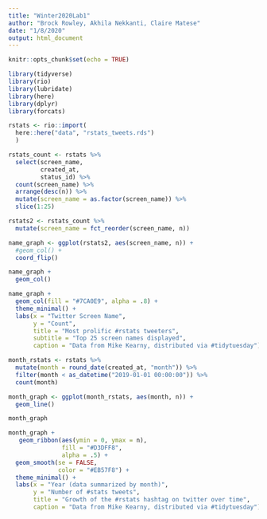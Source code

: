 ```yaml
---
title: "Winter2020Lab1"
author: "Brock Rowley, Akhila Nekkanti, Claire Matese"
date: "1/8/2020"
output: html_document
---
```


```r
knitr::opts_chunk$set(echo = TRUE)
```

```r
library(tidyverse)
library(rio)
library(lubridate)
library(here)
library(dplyr)
library(forcats)

rstats <- rio::import(
  here::here("data", "rstats_tweets.rds")
  )
```

```r
rstats_count <- rstats %>%
  select(screen_name,
         created_at,
         status_id) %>%
  count(screen_name) %>%
  arrange(desc(n)) %>%
  mutate(screen_name = as.factor(screen_name)) %>%
  slice(1:25)

rstats2 <- rstats_count %>%
  mutate(screen_name = fct_reorder(screen_name, n))

name_graph <- ggplot(rstats2, aes(screen_name, n)) +
  #geom_col() +
  coord_flip()

name_graph +
  geom_col()
```

```r
name_graph +
  geom_col(fill = "#7CA0E9", alpha = .8) +
  theme_minimal() +
  labs(x = "Twitter Screen Name",
       y = "Count",
       title = "Most prolific #rstats tweeters",
       subtitle = "Top 25 screen names displayed",
       caption = "Data from Mike Kearny, distributed via #tidytuesday")
```

```r
month_rstats <- rstats %>%
  mutate(month = round_date(created_at, "month")) %>%
  filter(month < as_datetime("2019-01-01 00:00:00")) %>%
  count(month)

month_graph <- ggplot(month_rstats, aes(month, n)) +
  geom_line()

month_graph
```

```r
month_graph +
   geom_ribbon(aes(ymin = 0, ymax = n),
               fill = "#D3DFF8",
               alpha = .5) +
  geom_smooth(se = FALSE,
              color = "#EB57F8") +
  theme_minimal() +
  labs(x = "Year (data summarized by month)",
       y = "Number of #stats tweets",
       title = "Growth of the #rstats hashtag on twitter over time",
       caption = "Data from Mike Kearny, distributed via #tidytuesday")
```
